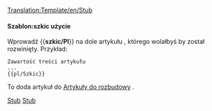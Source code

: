 <noinclude>[[Translation:Template/en/Stub]]</noinclude><noinclude></noinclude>{{en/Ambox| type  = notice
| image = en/StubIcon.png
| text  = <strong>Szkic</strong><br>Ten artykuł jest szkicem. Proszę, jeśli możesz, [{{fullurl:{{NAMESPACE}}:{{PAGENAME}}|action=edit}} rozwiń to].
}}<includeonly>{{{1|<!--[[Category:Articles to be expanded]]-->[[Category:pl/Artykuły do rozbudowy]]}}}</includeonly><noinclude>

====Szablon:szkic użycie====
Wprowadź <nowiki>{{</nowiki>'''szkic/Pl'''<nowiki>}}</nowiki> na dole artykułu , którego wolałbyś by został rozwinięty. Przykład:
<pre>
Zawartość treści artykułu
...
{{pl/Szkic}}
</pre>
To doda artykuł do <!--[[:Category:Articles to be expanded]]-->[[:Category:pl/Artykuły do rozbudowy|Artykuły do rozbudowy]] .

<!--[[Category:Templates|Stub]][[Category:Message boxes|Stub]]-->[[Category:pl/Szablony|Stub]][[Category:pl/InfoBox|Stub]]</noinclude>